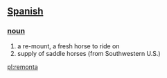 == [[Spanish]] ==
=== [[noun]] ===
# a re-mount, a fresh horse to ride on
# supply of saddle horses (from Southwestern U.S.)

[[pl:remonta]]